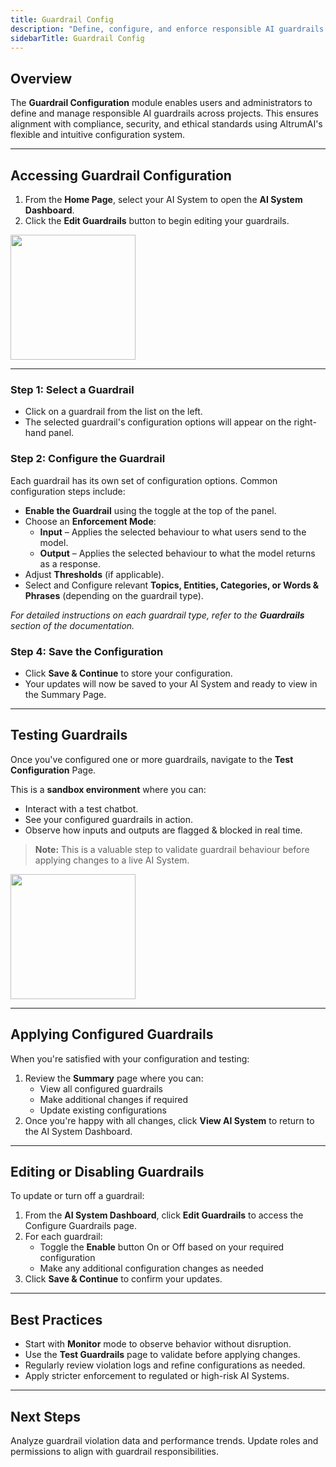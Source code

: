 ```yaml
---
title: Guardrail Config
description: "Define, configure, and enforce responsible AI guardrails within your projects"
sidebarTitle: Guardrail Config
---
```


## Overview

The **Guardrail Configuration** module enables users and administrators to define and manage responsible AI guardrails across projects. This ensures alignment with compliance, security, and ethical standards using AltrumAI's flexible and intuitive configuration system.

---

## Accessing Guardrail Configuration

1. From the **Home Page**, select your AI System to open the **AI System Dashboard**.
2. Click the **Edit Guardrails** button to begin editing your guardrails.

<img height="200" src="/images/ai-systems/guardrails.png" />

---

### Step 1: Select a Guardrail

- Click on a guardrail from the list on the left.
- The selected guardrail's configuration options will appear on the right-hand panel.

### Step 2: Configure the Guardrail

Each guardrail has its own set of configuration options. Common configuration steps include:

- **Enable the Guardrail** using the toggle at the top of the panel.
- Choose an **Enforcement Mode**:
  - **Input** – Applies the selected behaviour to what users send to the model.
  - **Output** – Applies the selected behaviour to what the model returns as a response.
- Adjust **Thresholds** (if applicable).
- Select and Configure relevant **Topics, Entities, Categories, or Words & Phrases** (depending on the guardrail type).

 _For detailed instructions on each guardrail type, refer to the **Guardrails** section of the documentation._

### Step 4: Save the Configuration

- Click **Save & Continue** to store your configuration.
- Your updates will now be saved to your AI System and ready to view in the Summary Page.

---

## Testing Guardrails

Once you've configured one or more guardrails, navigate to the **Test Configuration** Page.

This is a **sandbox environment** where you can:

- Interact with a test chatbot.
- See your configured guardrails in action.
- Observe how inputs and outputs are flagged & blocked in real time.

> **Note:** This is a valuable step to validate guardrail behaviour before applying changes to a live AI System.

<img height="200" src="/images/guardrail-config/test-guardrails.png" />

---

## Applying Configured Guardrails

When you're satisfied with your configuration and testing:

1. Review the **Summary** page where you can:
   - View all configured guardrails
   - Make additional changes if required
   - Update existing configurations
2. Once you're happy with all changes, click **View AI System** to return to the AI System Dashboard.

---

## Editing or Disabling Guardrails

To update or turn off a guardrail:

1. From the **AI System Dashboard**, click **Edit Guardrails** to access the Configure Guardrails page.
2. For each guardrail:
   - Toggle the **Enable** button On or Off based on your required configuration
   - Make any additional configuration changes as needed
3. Click **Save & Continue** to confirm your updates.

---

## Best Practices

- Start with **Monitor** mode to observe behavior without disruption.
- Use the **Test Guardrails** page to validate before applying changes.
- Regularly review violation logs and refine configurations as needed.
- Apply stricter enforcement to regulated or high-risk AI Systems.

---

## Next Steps

<CardGroup cols={2}>
  <Card
    title="Review Reports"
    icon="chart-bar"
    href="/product-guide/reporting"
  >
    Analyze guardrail violation data and performance trends.
  </Card>
  <Card
    title="Manage Users"
    icon="user-gear"
    href="product-guide/administration"
  >
    Update roles and permissions to align with guardrail responsibilities.
  </Card>
</CardGroup>
